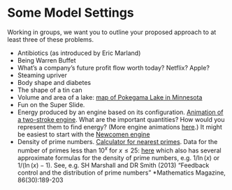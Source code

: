 Some Model Settings
============================

Working in groups, we want you to outline your proposed approach to at least three of these problems.

* Antibiotics (as introduced by Eric Marland)
* Being Warren Buffet
* What's a company's future profit flow worth today?  Netflix?  Apple?
* Steaming upriver
* Body shape and diabetes
* The shape of a tin can
* Volume and area of a lake: [map of Pokegama Lake in Minnesota](../Resources/Pokegama_Lake_measured.pdf)
* Fun on the Super Slide.
* Energy produced by an engine based on its configuration.  [Animation of a two-stroke engine](http://www.animatedengines.com/twostroke.html).  What are the important quantities?  How would you represent them to find energy?  (More engine animations [here](http://www.animatedengines.com/).)  It might be easiest to start with the [Newcomen engine](http://www.animatedengines.com/newcomen.html)
* Density of prime numbers. [Calculator for nearest primes](http://easycalculation.com/prime-number.php). Data for the number of primes less than $10^x$ for $x\leq 25$: [here](http://primes.utm.edu/howmany.shtml) which also has several approximate formulas for the density of prime numbers, e.g. $1/\ln(x)$ or $1/(\ln(x)-1)$.  See, e.g. SH Marshall and DR Smith (2013) "Feedback control and the distribution of prime numbers" *Mathematics Magazine, 86(30):189-203